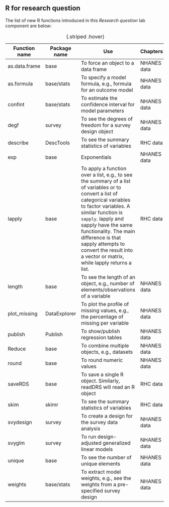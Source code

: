 ## R for research question {.unnumbered}

The list of new R functions introduced in this *Research question* lab component are below:

|   Function name | Package name | Use | Chapters |
|   -------- | -------- | -------- | -------- |
| as.data.frame	| base	| To force an object to a data frame	| NHANES data	|
| as.formula	| base/stats	| To specify a model formula, e.g., formula for an outcome model	| NHANES data	|
| confint	| base/stats	| To estimate the confidence interval for model parameters	| NHANES data	|
| degf	| survey	| To see the degrees of freedom for a survey design object	| NHANES data	|
| describe	| DescTools	| To see the summary statistics of variables	| RHC data	|
| exp	| base	| Exponentials	| NHANES data	|
| lapply	| base	| To apply a function over a list, e.g., to see the summary of a list of variables or to convert a list of categorical variables to factor variables. A similar function is `sapply`. lapply and sapply have the same functionality. The main difference is that sapply attempts to convert the result into a vector or matrix, while lapply returns a list.	| RHC data	|
| length	| base	| To see the length of an object, e.g., number of elements/observations of a variable	| NHANES data	| 
| plot_missing	| DataExplorer	| To plot the profile of missing values, e.g., the percentage of missing per variable	| NHANES data	| 
| publish	| Publish	| To show/publish regression tables	| NHANES data	| 
| Reduce	| base	| To combine multiple objects, e.g., datasets	| NHANES data	| 
| round	| base	| To round numeric values	| NHANES data	| 
| saveRDS	| base	| To save a single R object. Similarly, readDRS will read an R object	| RHC data	| 
| skim	| skimr	| To see the summary statistics of variables	| RHC data	| 
| svydesign	| survey	| To create a design for the survey data analysis	| NHANES data	| 
| svyglm	| survey	| To run design-adjusted generalized linear models	| NHANES data	| 
| unique	| base	| To see the number of unique elements	| NHANES data	| 
| weights	| base/stats	| To extract model weights, e.g., see the weights from a pre-specified survey design	| NHANES data	|

: {.striped .hover}
